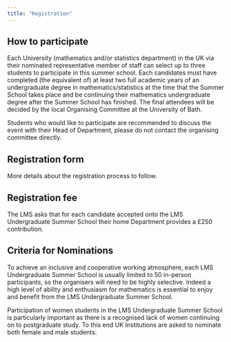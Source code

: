 ```yaml
---
title: "Registration"
---
```


## How to participate

<!-- Participants will be students on UK mathematics programmes who are entering their final year of study in autumn 2025. Students will be nominate by their home department via their nominated representative member of staff. -->


Each University (mathematics and/or statistics department) in the UK via their nominated representative member of staff can select up to three students to participate in this summer school. 
Each candidates must have completed (the equivalent of) at least two full academic years of an undergraduate degree in mathematics/statistics at the time that the Summer School takes place and be continuing their mathematics undergraduate degree after the Summer School has finished. The final attendees will be decided by the local Organising Committee at the University of Bath. 

Students who would like to participate are recommended to discuss the event with their Head of Department, please do not contact the organising committee directly.

## Registration form

More details about the registration process to follow.

## Registration fee 


The LMS asks that for each candidate accepted onto the LMS Undergraduate Summer School their home Department provides a £250 contribution. 


## Criteria for Nominations

To achieve an inclusive and cooperative working atmosphere, each LMS Undergraduate Summer School is usually limited to 50 in-person participants, so the organisers will need to be highly selective.  Indeed a high level of ability and enthusiasm for mathematics is essential to enjoy and benefit from the LMS Undergraduate Summer School.
 
Participation of women students in the LMS Undergraduate Summer School is particularly important as there is a recognised lack of women continuing on to postgraduate study.  To this end UK Institutions are asked to nominate both female and male students. 